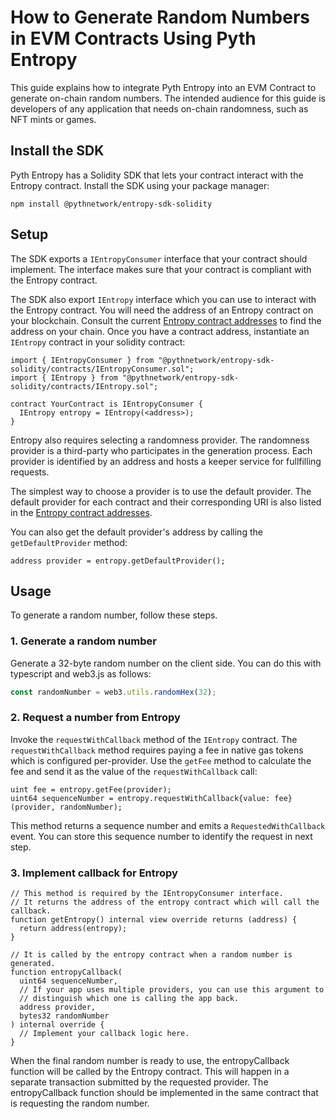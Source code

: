 # How to Generate Random Numbers in EVM Contracts Using Pyth Entropy

This guide explains how to integrate Pyth Entropy into an EVM Contract to generate on-chain random numbers.
The intended audience for this guide is developers of any application that needs on-chain randomness, such as NFT mints or games.

## Install the SDK

Pyth Entropy has a Solidity SDK that lets your contract interact with the Entropy contract.
Install the SDK using your package manager:

```shell copy
npm install @pythnetwork/entropy-sdk-solidity
```

## Setup

The SDK exports a `IEntropyConsumer` interface that your contract should implement. The interface
makes sure that your contract is compliant with the Entropy contract. 

The SDK also export `IEntropy` interface which you can use to interact with the Entropy contract.
You will need the address of an Entropy contract on your blockchain.
Consult the current [Entropy contract addresses](../contract-addresses) to find the address on your chain.
Once you have a contract address, instantiate an `IEntropy` contract in your solidity contract:

```solidity copy
import { IEntropyConsumer } from "@pythnetwork/entropy-sdk-solidity/contracts/IEntropyConsumer.sol";
import { IEntropy } from "@pythnetwork/entropy-sdk-solidity/contracts/IEntropy.sol";

contract YourContract is IEntropyConsumer {
  IEntropy entropy = IEntropy(<address>);
}

```

Entropy also requires selecting a randomness provider. The randomness provider is a third-party
who participates in the generation process. Each provider is identified by an address and hosts
a keeper service for fullfilling requests.

The simplest way to choose a provider is to use the default provider.
The default provider for each contract and their corresponding URI is also listed in the
[Entropy contract addresses](../contract-addresses).

You can also get the default provider's address by calling the `getDefaultProvider` method:

```solidity copy
address provider = entropy.getDefaultProvider();
```

## Usage

To generate a random number, follow these steps.

### 1. Generate a random number

Generate a 32-byte random number on the client side.
You can do this with typescript and web3.js as follows:

```typescript copy
const randomNumber = web3.utils.randomHex(32);
```

### 2. Request a number from Entropy

Invoke the `requestWithCallback` method of the `IEntropy` contract.
The `requestWithCallback` method requires paying a fee in native gas tokens which is configured per-provider.
Use the `getFee` method to calculate the fee and send it as the value of the `requestWithCallback` call:

```solidity copy
uint fee = entropy.getFee(provider);
uint64 sequenceNumber = entropy.requestWithCallback{value: fee}(provider, randomNumber);
```

This method returns a sequence number and emits a `RequestedWithCallback` event. You can store this sequence number to identify the request in next step.

### 3. Implement callback for Entropy

```solidity copy
// This method is required by the IEntropyConsumer interface.
// It returns the address of the entropy contract which will call the callback.
function getEntropy() internal view override returns (address) {
  return address(entropy);
}

// It is called by the entropy contract when a random number is generated.
function entropyCallback(
  uint64 sequenceNumber,
  // If your app uses multiple providers, you can use this argument to
  // distinguish which one is calling the app back.
  address provider,
  bytes32 randomNumber
) internal override {
  // Implement your callback logic here.
}

```
When the final random number is ready to use, the entropyCallback function will be called by the Entropy contract. This will happen in a separate transaction submitted by the requested provider. The entropyCallback function should be implemented in the same contract that is requesting the random number.
